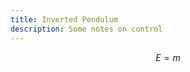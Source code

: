 ```yaml
---
title: Inverted Pendulum
description: Some notes on control
---
```



<Equation
    formula="x_B =  x + l \sin(\theta)\newline y_B = l\cos(\theta)"
    description=""
/>

$$
\begin{equation}
E=m
\end{equation}
$$
